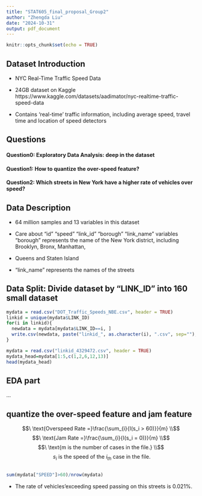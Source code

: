 ```yaml
---
title: "STAT605_final_proposal_Group2"
author: "Zhengda Liu"
date: "2024-10-31"
output: pdf_document
---
```


```r
knitr::opts_chunk$set(echo = TRUE)
```

## Dataset Introduction

- NYC Real-Time Traffic Speed Data

- 24GB dataset on Kaggle
https://www.kaggle.com/datasets/aadimator/nyc-realtime-traffic-speed-data

- Contains ‘real-time’ traffic information, including average speed, travel time and location of speed detectors

## Questions
#### Question0: Exploratory Data Analysis: deep in the dataset

#### Question1: How to quantize the over-speed feature?

#### Question2: Which streets in New York have a higher rate of vehicles over speed?

## Data Description

- 64 million samples and 13 variables in this dataset

- Care about “id” “speed” “link_id” “borough” “link_name” variables
"borough" represents the name of the New York district, including Brooklyn, Bronx, Manhattan, 

- Queens and Staten Island

- "link_name" represents the names of the streets

## Data Split: Divide dataset by “LINK_ID” into 160 small dataset

```r
mydata = read.csv("DOT_Traffic_Speeds_NBE.csv", header = TRUE)
linkid = unique(mydata$LINK_ID)
for(i in linkid){
  newdata = mydata[mydata$LINK_ID==i, ]
  write.csv(newdata, paste("linkid_", as.character(i), ".csv", sep=""), row.names=FALSE)
}
```

```r
mydata = read.csv("linkid_4329472.csv", header = TRUE)
mydata_head=mydata[1:5,c(1,2,6,12,13)]
head(mydata_head)
```

## EDA part

...


## quantize the over-speed feature and jam feature
$$\ \text{Overspeed Rate =}\frac{\sum_{i}{I(s_i > 60)}}{m} \\$$
$$\ \text{Jam Rate =}\frac{\sum_{i}{I(s_i = 0)}}{m} \\$$
$$\  \text{m  is  the  number  of  cases  in  the  file.}  \\$$
$$\ s_i  \text{  is  the  speed  of  the  }i_{th}\text{ case  in  the  file.} $$

## 

```r
sum(mydata["SPEED"]>60)/nrow(mydata)
```

- The rate of vehicles’exceeding speed passing on this streets is 0.021%.